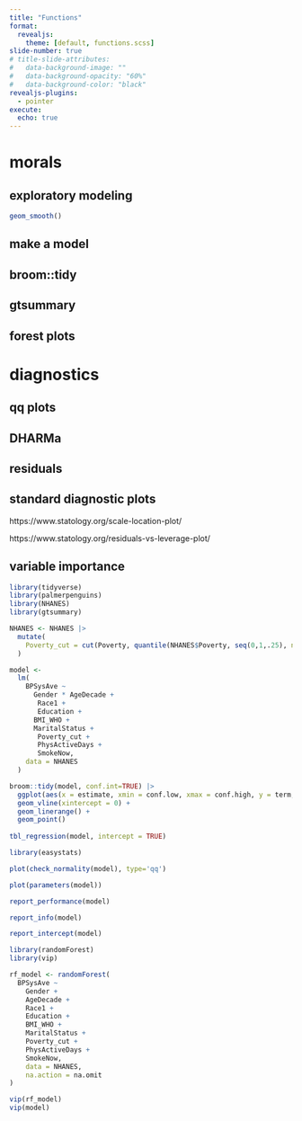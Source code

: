 ```yaml
---
title: "Functions"
format:
  revealjs:
    theme: [default, functions.scss]
slide-number: true
# title-slide-attributes: 
#   data-background-image: ""
#   data-background-opacity: "60%"
#   data-background-color: "black"
revealjs-plugins:
  - pointer
execute: 
  echo: true
---
```


# morals 

## exploratory modeling

```r
geom_smooth()
```

## make a model 

## broom::tidy

## gtsummary 

## forest plots

## 

# diagnostics 

## qq plots

## DHARMa

## residuals 

## standard diagnostic plots

https://www.statology.org/scale-location-plot/

https://www.statology.org/residuals-vs-leverage-plot/ 

## variable importance 



```r
library(tidyverse)
library(palmerpenguins)
library(NHANES)
library(gtsummary)

NHANES <- NHANES |> 
  mutate(
    Poverty_cut = cut(Poverty, quantile(NHANES$Poverty, seq(0,1,.25), na.rm=T))
  )

model <- 
  lm(
    BPSysAve ~ 
      Gender * AgeDecade + 
       Race1 + 
       Education + 
      BMI_WHO + 
      MaritalStatus + 
       Poverty_cut + 
       PhysActiveDays + 
       SmokeNow,
    data = NHANES
  )

broom::tidy(model, conf.int=TRUE) |> 
  ggplot(aes(x = estimate, xmin = conf.low, xmax = conf.high, y = term, color = p.value < 0.05)) + 
  geom_vline(xintercept = 0) +
  geom_linerange() + 
  geom_point() 
  
tbl_regression(model, intercept = TRUE)

library(easystats)

plot(check_normality(model), type='qq')

plot(parameters(model))

report_performance(model)

report_info(model)

report_intercept(model)
```

```r
library(randomForest)
library(vip)

rf_model <- randomForest(
  BPSysAve ~ 
    Gender +
    AgeDecade +
    Race1 +
    Education +
    BMI_WHO +
    MaritalStatus +
    Poverty_cut +
    PhysActiveDays +
    SmokeNow, 
    data = NHANES,
    na.action = na.omit
)

vip(rf_model)
vip(model)
```
